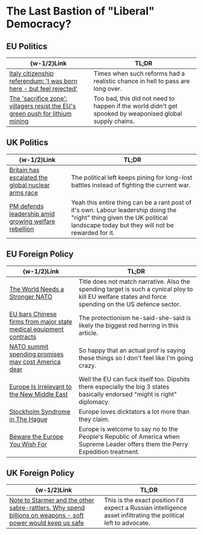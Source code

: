 #   The Last Bastion of "Liberal" Democracy?

##  EU Politics

|  \{w-1/2\}Link  |  TL;DR  |
|  ----  |  ----  |
|  [Italy citizenship referendum: 'I was born here - but feel rejected'](https://www.bbc.com/news/articles/c780yk3z2lyo)  |  Times when such reforms had a realistic chance in hell to pass are long over.  |
|  [The 'sacrifice zone': villagers resist the EU's green push for lithium mining](https://www.theguardian.com/environment/2025/jun/21/lithium-mining-sacrifice-zone-portuguese-villagers-eu-energy-transition)  |  Too bad, this did not need to happen if the world didn't get spooked by weaponised global supply chains.  |

##  UK Politics

|  \{w-1/2\}Link  |  TL;DR  |
|  ----  |  ----  |
|  [Britain has escalated the global nuclear arms race](https://www.theguardian.com/commentisfree/2025/jun/08/uk-strategic-defence-review-nuclear-arms-race-armageddon)  |  The political left keeps pining for long-lost battles instead of fighting the current war.  |
|  [PM defends leadership amid growing welfare rebellion](https://www.bbc.com/news/articles/cr792ej27y3o)  |  Yeah this entire thing can be a rant post of it's own. Labour leadership doing the "right" thing given the UK political landscape today but they will not be rewarded for it.  |

##  EU Foreign Policy

|  \{w-1/2\}Link  |  TL;DR  |
|  ----  |  ----  |
|  [The World Needs a Stronger NATO](https://www.foreignaffairs.com/united-states/world-needs-stronger-nato)  |  Title does not match narrative. Also the spending target is such a cynical ploy to kill EU welfare states and force spending on the US defence sector.  |
|  [EU bars Chinese firms from major state medical equipment contracts](https://www.channelnewsasia.com/world/eu-bars-china-firms-major-state-medical-equipment-contracts-5193851)  |  The protectionism he-said-she-said is likely the biggest red herring in this article.  |
|  [NATO summit spending promises may cost America dear](https://www.chathamhouse.org/publications/the-world-today/2025-06/nato-summit-spending-promises-may-cost-america-dear)  |  So happy that an actual prof is saying these things so I don't feel like I'm going crazy.  |
|  [Europe Is Irrelevant to the New Middle East](https://foreignpolicy.com/2025/06/25/europe-irrelevant-middle-east-trump-iran-israel-war)  |  Well the EU can fuck itself too. Dipshits there especially the big 3 states basically endorsed "might is right" diplomacy.  |
|  [Stockholm Syndrome in The Hague](https://foreignpolicy.com/2025/06/25/nato-summit-the-hague-europe-us-trump)  |  Europe loves dicktators a lot more than they claim.  |
|  [Beware the Europe You Wish For](https://www.foreignaffairs.com/europe/beware-europe-you-wish-wallander)  |  Europe is welcome to say no to the People's Republic of America when Supreme Leader offers them the Perry Expedition treatment.  |

##  UK Foreign Policy

|  \{w-1/2\}Link  |  TL;DR  |
|  ----  |  ----  |
|  [Note to Starmer and the other sabre-rattlers. Why spend billions on weapons - soft power would keep us safe](https://www.theguardian.com/commentisfree/2025/jun/26/starmer-billions-weapons-soft-power-keep-united-kingdom-safe)  |  This is the exact position I'd expect a Russian intelligence asset infiltrating the political left to advocate.  |
